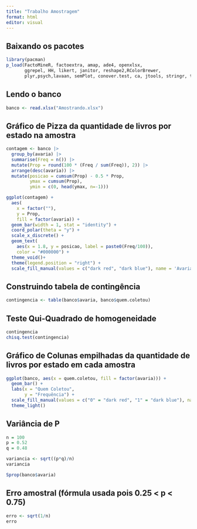 ```yaml
---
title: "Trabalho Amostragem"
format: html
editor: visual
---
```


## Baixando os pacotes

```r
library(pacman)
p_load(FactoMineR, factoextra, amap, ade4, openxlsx,
       ggrepel, HH, likert, janitor, reshape2,RColorBrewer,
       plyr,psych,lavaan, semPlot, conover.test, ca, jtools, stringr, tidyverse, knitr, samplingbook)
```

## Lendo o banco

```r
banco <- read.xlsx("Amostrando.xlsx")
```

## Gráfico de Pizza da quantidade de livros por estado na amostra
```r
contagem <- banco |>
  group_by(avaria) |>
  summarise(Freq = n()) |>
  mutate(Prop = round(100 * (Freq / sum(Freq)), 2)) |>
  arrange(desc(avaria)) |>
  mutate(posicao = cumsum(Prop) - 0.5 * Prop,
         ymax = cumsum(Prop),
         ymin = c(0, head(ymax, n=-1)))

ggplot(contagem) +
  aes(
    x = factor(""),
    y = Prop,
    fill = factor(avaria)) +
  geom_bar(width = 1, stat = "identity") +
  coord_polar(theta = "y") +
  scale_x_discrete() +
  geom_text(
    aes(x = 1.8, y = posicao, label = paste0(Freq/100)),
    color = "#000000") +
  theme_void()+
  theme(legend.position = "right") +
  scale_fill_manual(values = c("dark red", "dark blue"), name = 'Avaria')
```



## Construindo tabela de contingência

```r
contingencia <- table(banco$avaria, banco$quem.coletou)
```


## Teste Qui-Quadrado de homogeneidade

```r
contingencia
chisq.test(contingencia)
```
## Gráfico de Colunas empilhadas da quantidade de livros por estado em cada amostra
```r
ggplot(banco, aes(x = quem.coletou, fill = factor(avaria))) +
  geom_bar() +
  labs(x = "Quem Coletou",
       y = "Frequência") +
  scale_fill_manual(values = c("0" = "dark red", "1" = "dark blue"), name = "Avaria")+
  theme_light()
```

## Variância de P

```r
n = 100
p = 0.52
q = 0.48

variancia <- sqrt((p*q)/n)
variancia
```


```r
Sprop(banco$avaria)
```


## Erro amostral (fórmula usada pois 0.25 \< p \< 0.75)

```r
erro <- sqrt(1/n)
erro
```
